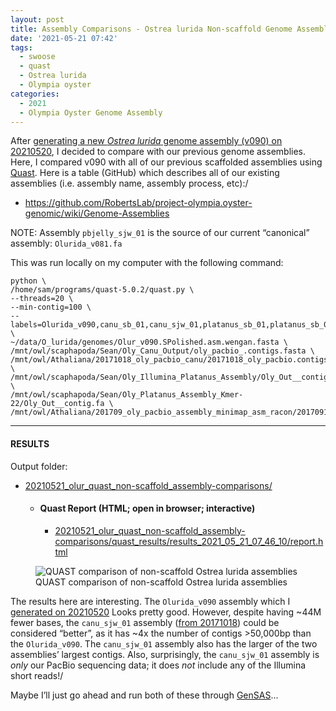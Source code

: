 ```yaml
---
layout: post
title: Assembly Comparisons - Ostrea lurida Non-scaffold Genome Assembly Comparisons Using Quast on Swoose
date: '2021-05-21 07:42'
tags: 
  - swoose
  - quast
  - Ostrea lurida
  - Olympia oyster
categories: 
  - 2021
  - Olympia Oyster Genome Assembly
---
```

After [generating a new _Ostrea lurida_ genome assembly (v090) on 20210520](https://robertslab.github.io/sams-notebook/posts/2021/2021-05-20-Genome-Assembly-Olurida_v090-with-BGI-Illumina-and-PacBio-Hybrid-Using-Wengan-on-Mox.html), I decided to compare with our previous genome assemblies. Here, I compared v090 with all of our previous scaffolded assemblies using [Quast](http://quast.sourceforge.net/quast). Here is a table (GitHub) which describes all of our existing assemblies (i.e. assembly name, assembly process, etc):/

- [https://github.com/RobertsLab/project-olympia.oyster-genomic/wiki/Genome-Assemblies](https://github.com/RobertsLab/project-olympia.oyster-genomic/wiki/Genome-Assemblies)

NOTE: Assembly `pbjelly_sjw_01` is the source of our current "canonical" assembly: `Olurida_v081.fa`

This was run locally on my computer with the following command:


```shell
python \
/home/sam/programs/quast-5.0.2/quast.py \
--threads=20 \
--min-contig=100 \
--labels=Olurida_v090,canu_sb_01,canu_sjw_01,platanus_sb_01,platanus_sb_02,racon_sjw_01 \
~/data/O_lurida/genomes/Olur_v090.SPolished.asm.wengan.fasta \
/mnt/owl/scaphapoda/Sean/Oly_Canu_Output/oly_pacbio_.contigs.fasta \
/mnt/owl/Athaliana/20171018_oly_pacbio_canu/20171018_oly_pacbio.contigs.fasta \
/mnt/owl/scaphapoda/Sean/Oly_Illumina_Platanus_Assembly/Oly_Out__contig.fa \
/mnt/owl/scaphapoda/Sean/Oly_Platanus_Assembly_Kmer-22/Oly_Out__contig.fa \
/mnt/owl/Athaliana/201709_oly_pacbio_assembly_minimap_asm_racon/20170918_oly_pacbio_racon1_consensus.fasta
```

---

#### RESULTS

Output folder:

- [20210521_olur_quast_non-scaffold_assembly-comparisons/](https://gannet.fish.washington.edu/Atumefaciens/20210521_olur_quast_non-scaffold_assembly-comparisons/)

  - #### Quast Report (HTML; open in browser; interactive)

    - [20210521_olur_quast_non-scaffold_assembly-comparisons/quast_results/results_2021_05_21_07_46_10/report.html](https://gannet.fish.washington.edu/Atumefaciens/20210521_olur_quast_non-scaffold_assembly-comparisons/quast_results/results_2021_05_21_07_46_10/report.html)


![QUAST comparison of non-scaffold Ostrea lurida assemblies](https://github.com/RobertsLab/sams-notebook/blob/master/images/screencaps/20210521_olur_quast_non-scaffold_assembly-comparisons_screencap.png?raw=true)

The results here are interesting. The `Olurida_v090` assembly which I [generated on 20210520](https://robertslab.github.io/sams-notebook/posts/2021/2021-05-20-Genome-Assembly-Olurida_v090-with-BGI-Illumina-and-PacBio-Hybrid-Using-Wengan-on-Mox.html) Looks pretty good. However, despite having ~44M fewer bases, the `canu_sjw_01` assembly ([from 20171018](https://robertslab.github.io/sams-notebook/2017/10/18/genome-assembly-olympia-oyster-pacbio-canu-v1-6.html)) could be considered "better", as it has ~4x the number of contigs >50,000bp than the `Olurida_v090`. The `canu_sjw_01` assembly also has the larger of the two assemblies' largest contigs. Also, surprisingly, the `canu_sjw_01` assembly is _only_ our PacBio sequencing data; it does _not_ include any of the Illumina short reads!/

Maybe I'll just go ahead and run both of these through [GenSAS](https://www.gensas.org/)...